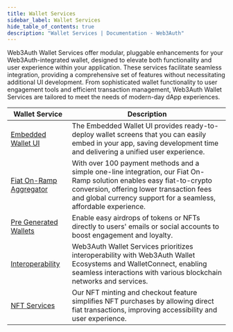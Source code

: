 ```yaml
---
title: Wallet Services
sidebar_label: Wallet Services
hide_table_of_contents: true
description: "Wallet Services | Documentation - Web3Auth"
---
```


Web3Auth Wallet Services offer modular, pluggable enhancements for your Web3Auth-integrated wallet,
designed to elevate both functionality and user experience within your application. These services
facilitate seamless integration, providing a comprehensive set of features without necessitating
additional UI development. From sophisticated wallet functionality to user engagement tools and
efficient transaction management, Web3Auth Wallet Services are tailored to meet the needs of
modern-day dApp experiences.

| Wallet Service                                          | Description                                                                                                                                                                                                                           |
| ------------------------------------------------------- | ------------------------------------------------------------------------------------------------------------------------------------------------------------------------------------------------------------------------------------- |
| [Embedded Wallet UI](/features/wallet-ui)               | The Embedded Wallet UI provides ready-to-deploy wallet screens that you can easily embed in your app, saving development time and delivering a unified user experience.                                                               |
| [Fiat On-Ramp Aggregator](/features/topup)              | With over 100 payment methods and a simple one-line integration, our Fiat On-Ramp solution enables easy fiat-to-crypto conversion, offering lower transaction fees and global currency support for a seamless, affordable experience. |
| [Pre Generated Wallets](/features/wallet-pregeneration) | Enable easy airdrops of tokens or NFTs directly to users' emails or social accounts to boost engagement and loyalty.                                                                                                                  |
| [Interoperability](/features/interoperability)          | Web3Auth Wallet Services prioritizes interoperability with Web3Auth Wallet Ecosystems and WalletConnect, enabling seamless interactions with various blockchain networks and services.                                                |
| [NFT Services](/features/nft-services)                  | Our NFT minting and checkout feature simplifies NFT purchases by allowing direct fiat transactions, improving accessibility and user experience.                                                                                      |
